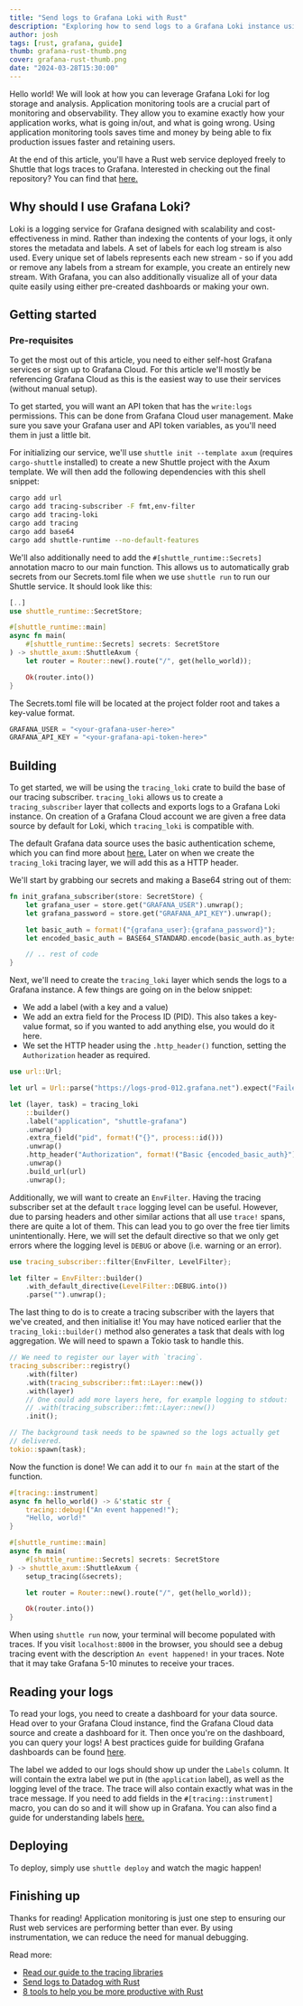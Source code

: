 ```yaml
---
title: "Send logs to Grafana Loki with Rust"
description: "Exploring how to send logs to a Grafana Loki instance using Rust, without Promtail"
author: josh
tags: [rust, grafana, guide]
thumb: grafana-rust-thumb.png
cover: grafana-rust-thumb.png
date: "2024-03-28T15:30:00"
---
```


Hello world! We will look at how you can leverage Grafana Loki for log storage and analysis. Application monitoring tools are a crucial part of monitoring and observability. They allow you to examine exactly how your application works, what is going in/out, and what is going wrong. Using application monitoring tools saves time and money by being able to fix production issues faster and retaining users.

At the end of this article, you'll have a Rust web service deployed freely to Shuttle that logs traces to Grafana. Interested in checking out the final repository? You can find that [here.](https://github.com/joshua-mo-143/shuttle-grafana-example)

## Why should I use Grafana Loki?

Loki is a logging service for Grafana designed with scalability and cost-effectiveness in mind. Rather than indexing the contents of your logs, it only stores the metadata and labels. A set of labels for each log stream is also used. Every unique set of labels represents each new stream - so if you add or remove any labels from a stream for example, you create an entirely new stream. With Grafana, you can also additionally visualize all of your data quite easily using either pre-created dashboards or making your own.

## Getting started

### Pre-requisites

To get the most out of this article, you need to either self-host Grafana services or sign up to Grafana Cloud. For this article we'll mostly be referencing Grafana Cloud as this is the easiest way to use their services (without manual setup).

To get started, you will want an API token that has the `write:logs` permissions. This can be done from Grafana Cloud user management. Make sure you save your Grafana user and API token variables, as you'll need them in just a little bit.

For initializing our service, we'll use `shuttle init --template axum` (requires `cargo-shuttle` installed) to create a new Shuttle project with the Axum template. We will then add the following dependencies with this shell snippet:

```bash
cargo add url
cargo add tracing-subscriber -F fmt,env-filter
cargo add tracing-loki
cargo add tracing
cargo add base64
cargo add shuttle-runtime --no-default-features
```

We'll also additionally need to add the `#[shuttle_runtime::Secrets]` annotation macro to our main function. This allows us to automatically grab secrets from our Secrets.toml file when we use `shuttle run` to run our Shuttle service. It should look like this:

```rust
[..]
use shuttle_runtime::SecretStore;

#[shuttle_runtime::main]
async fn main(
    #[shuttle_runtime::Secrets] secrets: SecretStore
) -> shuttle_axum::ShuttleAxum {
    let router = Router::new().route("/", get(hello_world));

    Ok(router.into())
}
```

The Secrets.toml file will be located at the project folder root and takes a key-value format.

```rust
GRAFANA_USER = "<your-grafana-user-here>"
GRAFANA_API_KEY = "<your-grafana-api-token-here>"
```

## Building

To get started, we will be using the `tracing_loki` crate to build the base of our tracing subscriber. `tracing_loki` allows us to create a `tracing_subscriber` layer that collects and exports logs to a Grafana Loki instance. On creation of a Grafana Cloud account we are given a free data source by default for Loki, which `tracing_loki` is compatible with.

The default Grafana data source uses the basic authentication scheme, which you can find more about [here.](https://developer.mozilla.org/en-US/docs/Web/HTTP/Authentication#basic_authentication_scheme) Later on when we create the `tracing_loki` tracing layer, we will add this as a HTTP header.

We'll start by grabbing our secrets and making a Base64 string out of them:

```rust
fn init_grafana_subscriber(store: SecretStore) {
    let grafana_user = store.get("GRAFANA_USER").unwrap();
    let grafana_password = store.get("GRAFANA_API_KEY").unwrap();

    let basic_auth = format!("{grafana_user}:{grafana_password}");
    let encoded_basic_auth = BASE64_STANDARD.encode(basic_auth.as_bytes());

    // .. rest of code
}
```

Next, we'll need to create the `tracing_loki` layer which sends the logs to a Grafana instance. A few things are going on in the below snippet:

- We add a label (with a key and a value)
- We add an extra field for the Process ID (PID). This also takes a key-value format, so if you wanted to add anything else, you would do it here.
- We set the HTTP header using the `.http_header()` function, setting the `Authorization` header as required.

```rust
use url::Url;

let url = Url::parse("https://logs-prod-012.grafana.net").expect("Failed to parse Grafana URL");

let (layer, task) = tracing_loki
    ::builder()
    .label("application", "shuttle-grafana")
    .unwrap()
    .extra_field("pid", format!("{}", process::id()))
    .unwrap()
    .http_header("Authorization", format!("Basic {encoded_basic_auth}"))
    .unwrap()
    .build_url(url)
    .unwrap();
```

Additionally, we will want to create an `EnvFilter`. Having the tracing subscriber set at the default `trace` logging level can be useful. However, due to parsing headers and other similar actions that all use `trace!` spans, there are quite a lot of them. This can lead you to go over the free tier limits unintentionally. Here, we will set the default directive so that we only get errors where the logging level is `DEBUG` or above (i.e. warning or an error).

```rust
use tracing_subscriber::filter{EnvFilter, LevelFilter};

let filter = EnvFilter::builder()
    .with_default_directive(LevelFilter::DEBUG.into())
    .parse("").unwrap();
```

The last thing to do is to create a tracing subscriber with the layers that we've created, and then initialise it! You may have noticed earlier that the `tracing_loki::builder()` method also generates a task that deals with log aggregation. We will need to spawn a Tokio task to handle this.

```rust
// We need to register our layer with `tracing`.
tracing_subscriber::registry()
    .with(filter)
    .with(tracing_subscriber::fmt::Layer::new())
    .with(layer)
    // One could add more layers here, for example logging to stdout:
    // .with(tracing_subscriber::fmt::Layer::new())
    .init();

// The background task needs to be spawned so the logs actually get
// delivered.
tokio::spawn(task);
```

Now the function is done! We can add it to our `fn main` at the start of the function.

```rust
#[tracing::instrument]
async fn hello_world() -> &'static str {
    tracing::debug!("An event happened!");
    "Hello, world!"
}

#[shuttle_runtime::main]
async fn main(
    #[shuttle_runtime::Secrets] secrets: SecretStore
) -> shuttle_axum::ShuttleAxum {
    setup_tracing(&secrets);

    let router = Router::new().route("/", get(hello_world));

    Ok(router.into())
}
```

When using `shuttle run` now, your terminal will become populated with traces. If you visit `localhost:8000` in the browser, you should see a debug tracing event with the description `An event happened!` in your traces. Note that it may take Grafana 5-10 minutes to receive your traces.

## Reading your logs

To read your logs, you need to create a dashboard for your data source. Head over to your Grafana Cloud instance, find the Grafana Cloud data source and create a dashboard for it. Then once you're on the dashboard, you can query your logs! A best practices guide for building Grafana dashboards can be found [here](https://grafana.com/docs/grafana/latest/dashboards/build-dashboards/best-practices/).

The label we added to our logs should show up under the `Labels` column. It will contain the extra label we put in (the `application` label), as well as the logging level of the trace. The trace will also contain exactly what was in the trace message. If you need to add fields in the `#[tracing::instrument]` macro, you can do so and it will show up in Grafana. You can also find a guide for understanding labels [here.](https://grafana.com/docs/loki/latest/get-started/labels/)

## Deploying

To deploy, simply use `shuttle deploy` and watch the magic happen!

## Finishing up

Thanks for reading! Application monitoring is just one step to ensuring our Rust web services are performing better than ever. By using instrumentation, we can reduce the need for manual debugging.

Read more:

- [Read our guide to the tracing libraries](https://www.shuttle.dev/blog/2024/01/09/getting-started-tracing-rust)
- [Send logs to Datadog with Rust](https://www.shuttle.dev/blog/2024/03/27/datadog-rust)
- [8 tools to help you be more productive with Rust](https://www.shuttle.dev/blog/2024/02/15/best-rust-tooling)
